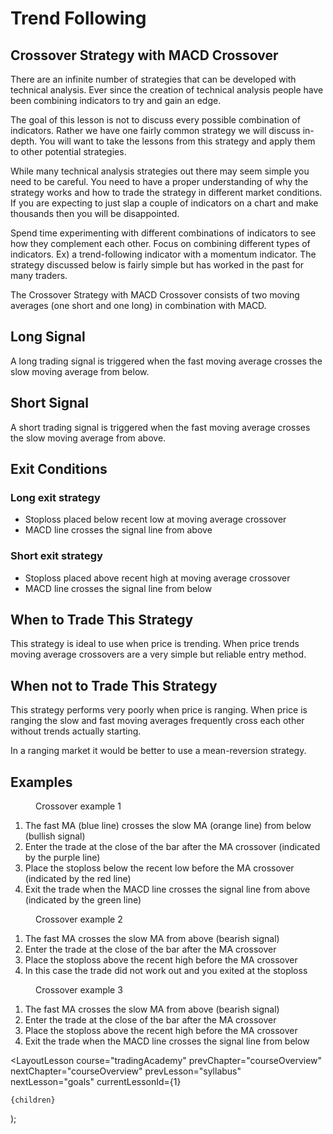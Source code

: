 
# Trend Following

## Crossover Strategy with MACD Crossover

There are an infinite number of strategies that can be developed with technical analysis. Ever since the creation of technical analysis people have been combining indicators to try and gain an edge.

The goal of this lesson is not to discuss every possible combination of indicators. Rather we have one fairly common strategy we will discuss in-depth. You will want to take the lessons from this strategy and apply them to other potential strategies.

While many technical analysis strategies out there may seem simple you need to be careful. You need to have a proper understanding of why the strategy works and how to trade the strategy in different market conditions. If you are expecting to just slap a couple of indicators on a chart and make thousands then you will be disappointed.

Spend time experimenting with different combinations of indicators to see how they complement each other. Focus on combining different types of indicators. Ex) a trend-following indicator with a momentum indicator. The strategy discussed below is fairly simple but has worked in the past for many traders.

The Crossover Strategy with MACD Crossover consists of two moving averages (one short and one long) in combination with MACD.

## Long Signal

A long trading signal is triggered when the fast moving average crosses the slow moving average from below.

## Short Signal

A short trading signal is triggered when the fast moving average crosses the slow moving average from above.

## Exit Conditions

### Long exit strategy

- Stoploss placed below recent low at moving average crossover
- MACD line crosses the signal line from above

### Short exit strategy

- Stoploss placed above recent high at moving average crossover
- MACD line crosses the signal line from below

## When to Trade This Strategy

This strategy is ideal to use when price is trending. When price trends moving average crossovers are a very simple but reliable entry method.

## When not to Trade This Strategy

This strategy performs very poorly when price is ranging. When price is ranging the slow and fast moving averages frequently cross each other without trends actually starting.

In a ranging market it would be better to use a mean-reversion strategy.

## Examples

<figure>
  <Image
    src="/images/courses/tradingAcademy/technicalAnalysisStrategies/crossoverExample1.webp"
    height={804}
    width={1429}
    alt=""
  />
  <figcaption>Crossover example 1</figcaption>
</figure>

1. The fast MA (blue line) crosses the slow MA (orange line) from below (bullish signal)
2. Enter the trade at the close of the bar after the MA crossover (indicated by the purple line)
3. Place the stoploss below the recent low before the MA crossover (indicated by the red line)
4. Exit the trade when the MACD line crosses the signal line from above (indicated by the green line)

<figure>
  <Image
    src="/images/courses/tradingAcademy/technicalAnalysisStrategies/crossoverExample2.webp"
    height={804}
    width={1429}
    alt=""
  />
  <figcaption>Crossover example 2</figcaption>
</figure>

1. The fast MA crosses the slow MA from above (bearish signal)
2. Enter the trade at the close of the bar after the MA crossover
3. Place the stoploss above the recent high before the MA crossover
4. In this case the trade did not work out and you exited at the stoploss

<figure>
  <Image
    src="/images/courses/tradingAcademy/technicalAnalysisStrategies/crossoverExample3.webp"
    height={804}
    width={1429}
    alt=""
  />
  <figcaption>Crossover example 3</figcaption>
</figure>

1. The fast MA crosses the slow MA from above (bearish signal)
2. Enter the trade at the close of the bar after the MA crossover
3. Place the stoploss above the recent high before the MA crossover
4. Exit the trade when the MACD line crosses the signal line from below

  <LayoutLesson
    course="tradingAcademy"
    prevChapter="courseOverview"
    nextChapter="courseOverview"
    prevLesson="syllabus"
    nextLesson="goals"
    currentLessonId={1}
  >
    {children}
  </LayoutLesson>
);
